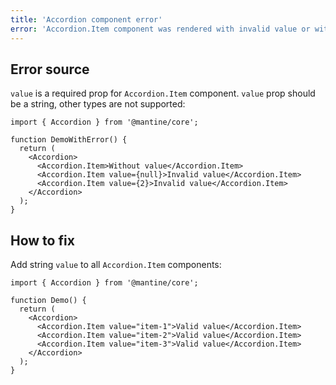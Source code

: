 ```yaml
---
title: 'Accordion component error'
error: 'Accordion.Item component was rendered with invalid value or without value'
---
```


## Error source

`value` is a required prop for `Accordion.Item` component.
`value` prop should be a string, other types are not supported:

```tsx
import { Accordion } from '@mantine/core';

function DemoWithError() {
  return (
    <Accordion>
      <Accordion.Item>Without value</Accordion.Item>
      <Accordion.Item value={null}>Invalid value</Accordion.Item>
      <Accordion.Item value={2}>Invalid value</Accordion.Item>
    </Accordion>
  );
}
```

## How to fix

Add string `value` to all `Accordion.Item` components:

```tsx
import { Accordion } from '@mantine/core';

function Demo() {
  return (
    <Accordion>
      <Accordion.Item value="item-1">Valid value</Accordion.Item>
      <Accordion.Item value="item-2">Valid value</Accordion.Item>
      <Accordion.Item value="item-3">Valid value</Accordion.Item>
    </Accordion>
  );
}
```
